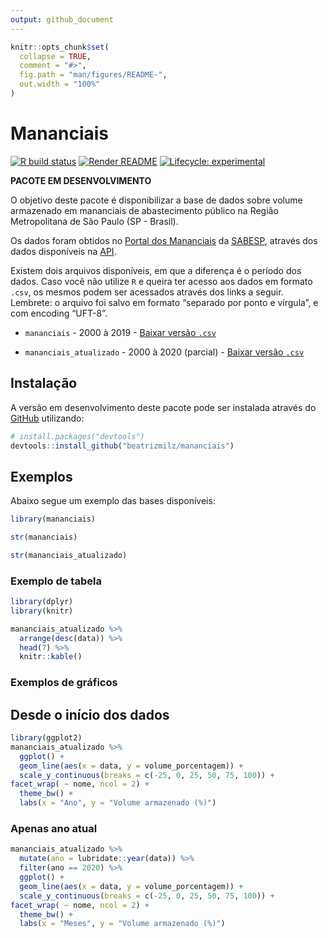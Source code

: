```yaml
---
output: github_document
---
```


<!-- README.md is generated from README.Rmd. Please edit that file -->

```r
knitr::opts_chunk$set(
  collapse = TRUE,
  comment = "#>",
  fig.path = "man/figures/README-",
  out.width = "100%"
)
```

# Mananciais

<!-- badges: start -->
[![R build status](https://github.com/beatrizmilz/mananciais/workflows/R-CMD-check/badge.svg)](https://github.com/beatrizmilz/mananciais/actions)  [![Render README](https://github.com/beatrizmilz/mananciais/workflows/Render%20README/badge.svg)](https://github.com/beatrizmilz/mananciais/actions)  [![Lifecycle: experimental](https://img.shields.io/badge/lifecycle-experimental-orange.svg)](https://www.tidyverse.org/lifecycle/#experimental)
<!-- badges: end -->

**PACOTE EM DESENVOLVIMENTO**

O objetivo deste pacote é disponibilizar a base de dados sobre volume armazenado em mananciais de abastecimento público na Região Metropolitana de São Paulo (SP - Brasil).

Os dados foram obtidos no [Portal dos Mananciais](http://mananciais.sabesp.com.br/Situacao) da [SABESP](http://site.sabesp.com.br/site/Default.aspx), através dos dados disponíveis na [API](http://mananciais.sabesp.com.br/api/Mananciais/ResumoSistemas/2020-01-01).



Existem dois arquivos disponíveis, em que a diferença é o período dos dados. Caso você não utilize `R` e queira ter acesso aos dados em formato `.csv`, os mesmos podem ser acessados através dos links a seguir. Lembrete: o arquivo foi salvo em formato "separado por ponto e vírgula", e com encoding "UFT-8".

- `mananciais` - 2000 à 2019 - [Baixar versão `.csv`](https://github.com/beatrizmilz/mananciais/raw/master/data/mananciais.csv)

- `mananciais_atualizado` - 2000 à 2020 (parcial) - [Baixar versão `.csv`](https://github.com/beatrizmilz/mananciais/raw/master/data/mananciais_atualizado.csv)

## Instalação

A versão em desenvolvimento deste pacote pode ser instalada através do  [GitHub](https://github.com/) utilizando:

``` r
# install.packages("devtools")
devtools::install_github("beatrizmilz/mananciais")
```
## Exemplos

Abaixo segue um exemplo das bases disponíveis:

```r
library(mananciais)

str(mananciais)

str(mananciais_atualizado)
```

### Exemplo de tabela

```r
library(dplyr)
library(knitr)

mananciais_atualizado %>% 
  arrange(desc(data)) %>% 
  head(7) %>%
  knitr::kable()
```


### Exemplos de gráficos

## Desde o início dos dados

```r
library(ggplot2)
mananciais_atualizado %>%
  ggplot() +
  geom_line(aes(x = data, y = volume_porcentagem)) +
  scale_y_continuous(breaks = c(-25, 0, 25, 50, 75, 100)) +
facet_wrap( ~ nome, ncol = 2) +
  theme_bw() +
  labs(x = "Ano", y = "Volume armazenado (%)")
```

### Apenas ano atual

```r
mananciais_atualizado %>%
  mutate(ano = lubridate::year(data)) %>% 
  filter(ano == 2020) %>% 
  ggplot() +
  geom_line(aes(x = data, y = volume_porcentagem)) +
  scale_y_continuous(breaks = c(-25, 0, 25, 50, 75, 100)) +
facet_wrap( ~ nome, ncol = 2) +
  theme_bw() +
  labs(x = "Meses", y = "Volume armazenado (%)")
```


